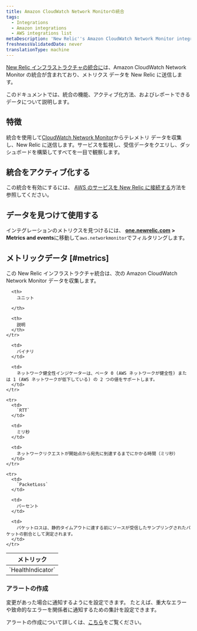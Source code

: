 ```yaml
---
title: Amazon CloudWatch Network Monitorの統合
tags:
  - Integrations
  - Amazon integrations
  - AWS integrations list
metaDescription: 'New Relic''s Amazon CloudWatch Network Monitor integration: what data it reports and how to enable it.'
freshnessValidatedDate: never
translationType: machine
---
```


[New Relic インフラストラクチャの統合に](/docs/infrastructure/integrations-getting-started/getting-started/introduction-infrastructure-integrations)は、Amazon CloudWatch Network Monitor の統合が含まれており、メトリクス データを New Relic に送信します。

このドキュメントでは、統合の機能、アクティブ化方法、およびレポートできるデータについて説明します。

## 特徴

統合を使用して[CloudWatch Network Monitor](https://docs.aws.amazon.com/AmazonCloudWatch/latest/monitoring/nw-monitor-create-console.html)からテレメトリ データを収集し、New Relic に送信します。サービスを監視し、受信データをクエリし、ダッシュボードを構築してすべてを一目で観察します。

## 統合をアクティブ化する

この統合を有効にするには、 [AWS のサービスを New Relic に接続する](/docs/infrastructure/amazon-integrations/connect/aws-metric-stream-setup/)方法を参照してください。

## データを見つけて使用する

インテグレーションのメトリクスを見つけるには、 <DNT>**[one.newrelic.com](https://one.newrelic.com/all-capabilities) > Metrics and events**</DNT>に移動して`aws.networkmonitor`でフィルタリングします。

## メトリックデータ [#metrics]

この New Relic インフラストラクチャ統合は、次の Amazon CloudWatch Network Monitor データを収集します。

<table>
  <thead>
    <tr>
      <th style={{ width: "220px" }}>
        メトリック
      </th>

      <th>
        ユニット  

      </th>

      <th>
        説明
      </th>
    </tr>
  </thead>

  <tbody>
    <tr>
      <td>
        `HealthIndicator`
      </td>

      <td>
        バイナリ
      </td>

      <td>
        ネットワーク健全性インジケーターは、ベータ 0 (AWS ネットワークが健全性) または 1 (AWS ネットワークが低下している) の 2 つの値をサポートします。
      </td>
    </tr>

    <tr>
      <td>
        `RTT`
      </td>

      <td>
        ミリ秒
      </td>

      <td>
        ネットワークリクエストが開始点から宛先に到達するまでにかかる時間（ミリ秒）
      </td>
    </tr>

    <tr>
      <td>
        `PacketLoss`
      </td>

      <td>
        パーセント
      </td>

      <td>
        パケットロスは、静的タイムアウトに達する前にソースが受信したサンプリングされたパケットの割合として測定されます。
      </td>
    </tr>
  </tbody>
</table>

### アラートの作成

変更があった場合に通知するように<InlinePopover type="alerts"/>を設定できます。 たとえば、重大なエラーや致命的なエラーを関係者に通知するための集計を設定できます。

アラートの作成について詳しくは、[こちら](/docs/alerts-applied-intelligence/new-relic-alerts/learn-alerts/introduction-alerts/)をご覧ください。
